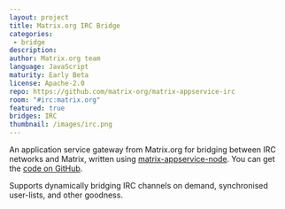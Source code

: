```yaml
---
layout: project
title: Matrix.org IRC Bridge
categories: 
 - bridge
description: 
author: Matrix.org team
language: JavaScript
maturity: Early Beta
license: Apache-2.0
repo: https://github.com/matrix-org/matrix-appservice-irc
room: "#irc:matrix.org"
featured: true
bridges: IRC
thumbnail: /images/irc.png
---
```


An application service gateway from Matrix.org for bridging between IRC networks and Matrix, written using [matrix-appservice-node](https://github.com/matrix-org/matrix-appservice-node). You can get the [code on GitHub](https://github.com/matrix-org/matrix-appservice-irc).

Supports dynamically bridging IRC channels on demand, synchronised user-lists, and other goodness.
